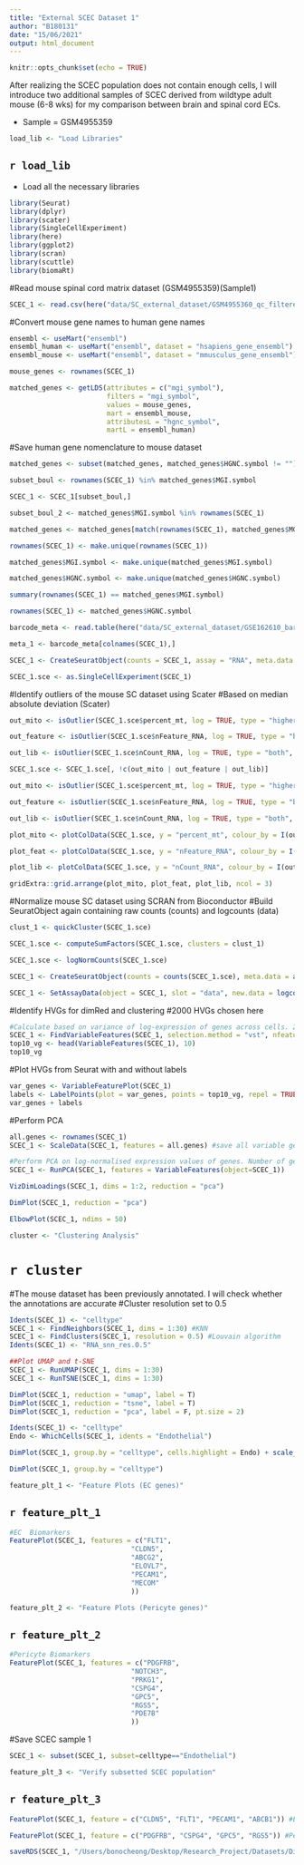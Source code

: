 ```yaml
---
title: "External SCEC Dataset 1"
author: "B180131"
date: "15/06/2021"
output: html_document
---
```


```r
knitr::opts_chunk$set(echo = TRUE)
```

After realizing the SCEC population does not contain enough cells, I will introduce two additional samples of SCEC derived from wildtype adult mouse (6-8 wks) for my comparison between brain and spinal cord ECs.

* Sample = GSM4955359


```r
load_lib <- "Load Libraries"
```
## `r load_lib`
* Load all the necessary libraries

```r
library(Seurat) 
library(dplyr)
library(scater)
library(SingleCellExperiment)
library(here)
library(ggplot2)
library(scran)
library(scuttle)
library(biomaRt)
```


#Read mouse spinal cord matrix dataset (GSM4955359)(Sample1)
```r
SCEC_1 <- read.csv(here("data/SC_external_dataset/GSM4955360_qc_filtered_feature_bc_matrix_uninj_sample2.txt"), sep = "\t", row.names = 1, header = T)
```


#Convert mouse gene names to human gene names
```r
ensembl <- useMart("ensembl")
ensembl_human <- useMart("ensembl", dataset = "hsapiens_gene_ensembl")
ensembl_mouse <- useMart("ensembl", dataset = "mmusculus_gene_ensembl")

mouse_genes <- rownames(SCEC_1)

matched_genes <- getLDS(attributes = c("mgi_symbol"), 
                        filters = "mgi_symbol",
                        values = mouse_genes,
                        mart = ensembl_mouse,
                        attributesL = "hgnc_symbol",
                        martL = ensembl_human)
```


#Save human gene nomenclature to mouse dataset
```r
matched_genes <- subset(matched_genes, matched_genes$HGNC.symbol != "")

subset_boul <- rownames(SCEC_1) %in% matched_genes$MGI.symbol

SCEC_1 <- SCEC_1[subset_boul,]

subset_boul_2 <- matched_genes$MGI.symbol %in% rownames(SCEC_1)

matched_genes <- matched_genes[match(rownames(SCEC_1), matched_genes$MGI.symbol),]

rownames(SCEC_1) <- make.unique(rownames(SCEC_1))

matched_genes$MGI.symbol <- make.unique(matched_genes$MGI.symbol)

matched_genes$HGNC.symbol <- make.unique(matched_genes$HGNC.symbol)

summary(rownames(SCEC_1) == matched_genes$MGI.symbol)

rownames(SCEC_1) <- matched_genes$HGNC.symbol
```


```r
barcode_meta <- read.table(here("data/SC_external_dataset/GSE162610_barcode_metadata.tsv"))

meta_1 <- barcode_meta[colnames(SCEC_1),]

SCEC_1 <- CreateSeuratObject(counts = SCEC_1, assay = "RNA", meta.data = meta_1)

SCEC_1.sce <- as.SingleCellExperiment(SCEC_1)
```


#Identify outliers of the mouse SC dataset using Scater
#Based on median absolute deviation (Scater)
```r
out_mito <- isOutlier(SCEC_1.sce$percent_mt, log = TRUE, type = "higher", nmads = 3)

out_feature <- isOutlier(SCEC_1.sce$nFeature_RNA, log = TRUE, type = "both", nmads = 3)

out_lib <- isOutlier(SCEC_1.sce$nCount_RNA, log = TRUE, type = "both", nmads = 3)

SCEC_1.sce <- SCEC_1.sce[, !c(out_mito | out_feature | out_lib)]

out_mito <- isOutlier(SCEC_1.sce$percent_mt, log = TRUE, type = "higher", nmads = 3)

out_feature <- isOutlier(SCEC_1.sce$nFeature_RNA, log = TRUE, type = "both", nmads = 3)

out_lib <- isOutlier(SCEC_1.sce$nCount_RNA, log = TRUE, type = "both", nmads = 3)

plot_mito <- plotColData(SCEC_1.sce, y = "percent_mt", colour_by = I(out_mito))

plot_feat <- plotColData(SCEC_1.sce, y = "nFeature_RNA", colour_by = I(out_feature))

plot_lib <- plotColData(SCEC_1.sce, y = "nCount_RNA", colour_by = I(out_lib))

gridExtra::grid.arrange(plot_mito, plot_feat, plot_lib, ncol = 3)
```


#Normalize mouse SC dataset using SCRAN from Bioconductor
#Build SeuratObject again containing raw counts (counts) and logcounts (data)
```r
clust_1 <- quickCluster(SCEC_1.sce)

SCEC_1.sce <- computeSumFactors(SCEC_1.sce, clusters = clust_1)

SCEC_1.sce <- logNormCounts(SCEC_1.sce)

SCEC_1 <- CreateSeuratObject(counts = counts(SCEC_1.sce), meta.data = as.data.frame(colData(SCEC_1.sce)))

SCEC_1 <- SetAssayData(object = SCEC_1, slot = "data", new.data = logcounts(SCEC_1.sce))
```


#Identify HVGs for dimRed and clustering
#2000 HVGs chosen here
```r
#Calculate based on variance of log-expression of genes across cells. 2000 HVGs are selected.
SCEC_1 <- FindVariableFeatures(SCEC_1, selection.method = "vst", nfeatures = 2000)
top10_vg <- head(VariableFeatures(SCEC_1), 10)
top10_vg
```


#Plot HVGs from Seurat with and without labels
```r
var_genes <- VariableFeaturePlot(SCEC_1)
labels <- LabelPoints(plot = var_genes, points = top10_vg, repel = TRUE)
var_genes + labels
```


#Perform PCA
```r
all.genes <- rownames(SCEC_1)
SCEC_1 <- ScaleData(SCEC_1, features = all.genes) #save all variable genes 
```


```r
#Perform PCA on log-normalised expression values of genes. Number of genes for PCA is based on the HVGs selected above.
SCEC_1 <- RunPCA(SCEC_1, features = VariableFeatures(object=SCEC_1))
```


```r
VizDimLoadings(SCEC_1, dims = 1:2, reduction = "pca") 
```


```r
DimPlot(SCEC_1, reduction = "pca")
```


```r
ElbowPlot(SCEC_1, ndims = 50)
```


```r
cluster <- "Clustering Analysis"
```
# `r cluster`


#The mouse dataset has been previously annotated. I will check whether the annotations are accurate
#Cluster resolution set to 0.5
```r
Idents(SCEC_1) <- "celltype"
SCEC_1 <- FindNeighbors(SCEC_1, dims = 1:30) #KNN
SCEC_1 <- FindClusters(SCEC_1, resolution = 0.5) #Louvain algorithm
Idents(SCEC_1) <- "RNA_snn_res.0.5"
```


```r
##Plot UMAP and t-SNE
SCEC_1 <- RunUMAP(SCEC_1, dims = 1:30)
SCEC_1 <- RunTSNE(SCEC_1, dims = 1:30)

DimPlot(SCEC_1, reduction = "umap", label = T)
DimPlot(SCEC_1, reduction = "tsne", label = T)
DimPlot(SCEC_1, reduction = "pca", label = F, pt.size = 2)

Idents(SCEC_1) <- "celltype"
Endo <- WhichCells(SCEC_1, idents = "Endothelial")

DimPlot(SCEC_1, group.by = "celltype", cells.highlight = Endo) + scale_color_manual(labels = c("Other", "Endothelial"), values = c("grey", "darkblue")) + ggtitle("GSM4955359")

DimPlot(SCEC_1, group.by = "celltype")
```


```r
feature_plt_1 <- "Feature Plots (EC genes)"
```
## `r feature_plt_1`


```r
#EC  Biomarkers
FeaturePlot(SCEC_1, features = c("FLT1",
                              "CLDN5",
                              "ABCG2",
                              "ELOVL7",
                              "PECAM1",
                              "MECOM"
                              ))
```


```r
feature_plt_2 <- "Feature Plots (Pericyte genes)"
```
## `r feature_plt_2`


```r

#Pericyte Biomarkers
FeaturePlot(SCEC_1, features = c("PDGFRB",
                              "NOTCH3",
                              "PRKG1",
                              "CSPG4",
                              "GPC5",
                              "RGS5",
                              "PDE7B"
                              ))
```


#Save SCEC sample 1
```r
SCEC_1 <- subset(SCEC_1, subset=celltype=="Endothelial")
```


```r
feature_plt_3 <- "Verify subsetted SCEC population"
```
## `r feature_plt_3`


```r
FeaturePlot(SCEC_1, feature = c("CLDN5", "FLT1", "PECAM1", "ABCB1")) #EC marker

FeaturePlot(SCEC_1, feature = c("PDGFRB", "CSPG4", "GPC5", "RGS5")) #Pericyte marker
```

```r
saveRDS(SCEC_1, "/Users/bonocheong/Desktop/Research_Project/Datasets/Dissertation/data/SCEC_mouse.RDS")
```